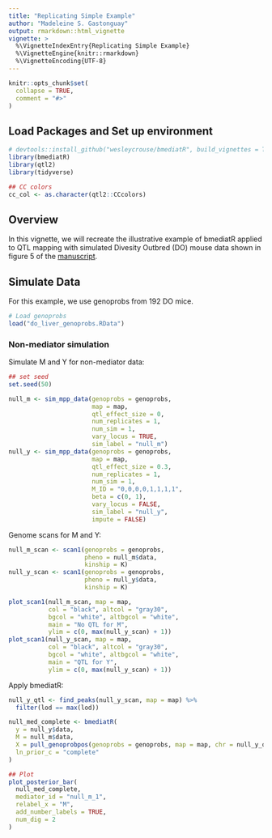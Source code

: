 ```yaml
---
title: "Replicating Simple Example"
author: "Madeleine S. Gastonguay"
output: rmarkdown::html_vignette
vignette: >
  %\VignetteIndexEntry{Replicating Simple Example}
  %\VignetteEngine{knitr::rmarkdown}
  %\VignetteEncoding{UTF-8}
---
```


```r
knitr::opts_chunk$set(
  collapse = TRUE,
  comment = "#>"
)
```


## Load Packages and Set up environment
```r
# devtools::install_github("wesleycrouse/bmediatR", build_vignettes = T)
library(bmediatR)
library(qtl2)
library(tidyverse)

## CC colors
cc_col <- as.character(qtl2::CCcolors)

```

## Overview

In this vignette, we will recreate the illustrative example of bmediatR applied to QTL mapping with simulated Divesity Outbred (DO) mouse data shown in figure 5 of the [manuscript](https://www.biorxiv.org/content/10.1101/2021.07.19.452969v2).

<!-- ```{r} -->
<!-- id_data <- 14912484 -->
<!-- fs_details(id_data, mine = F, session = NULL)$files[[1]]$download_url -->
<!-- download.file(fs_download(14912484, mine = F, session = NULL, urls_only = T)[1,], -->
<!--               "data.rds") -->

<!-- download.file("https://ndownloader.figshare.com/files/28714917/data/bmediatr_do_liver_qtlviewer.RData", destfile = "test.RData") -->

<!-- download.file("https://churchilllab.jax.org/qtlviewer/svenson/DOHFD", "qtl_viewer_download.RData") -->

<!-- load("qtl_viewer_download.RData") -->
<!-- ``` -->

## Simulate Data

For this example, we use genoprobs from 192 DO mice.

```r
# Load genoprobs
load("do_liver_genoprobs.RData")
```

### Non-mediator simulation
Simulate M and Y for non-mediator data:
```r
## set seed
set.seed(50)

null_m <- sim_mpp_data(genoprobs = genoprobs,
                       map = map,
                       qtl_effect_size = 0,
                       num_replicates = 1,
                       num_sim = 1,
                       vary_locus = TRUE,
                       sim_label = "null_m")
null_y <- sim_mpp_data(genoprobs = genoprobs,
                       map = map,
                       qtl_effect_size = 0.3,
                       num_replicates = 1,
                       num_sim = 1,
                       M_ID = "0,0,0,0,1,1,1,1",
                       beta = c(0, 1),
                       vary_locus = FALSE,
                       sim_label = "null_y",
                       impute = FALSE)

```

Genome scans for M and Y:
```r
null_m_scan <- scan1(genoprobs = genoprobs,
                     pheno = null_m$data,
                     kinship = K)
null_y_scan <- scan1(genoprobs = genoprobs,
                     pheno = null_y$data, 
                     kinship = K)
```

```r
plot_scan1(null_m_scan, map = map, 
           col = "black", altcol = "gray30", 
           bgcol = "white", altbgcol = "white",
           main = "No QTL for M",
           ylim = c(0, max(null_y_scan) + 1))
plot_scan1(null_y_scan, map = map, 
           col = "black", altcol = "gray30", 
           bgcol = "white", altbgcol = "white",
           main = "QTL for Y",
           ylim = c(0, max(null_y_scan) + 1))

```

Apply bmediatR:
```r
null_y_qtl <- find_peaks(null_y_scan, map = map) %>%
  filter(lod == max(lod))

null_med_complete <- bmediatR(
  y = null_y$data, 
  M = null_m$data, 
  X = pull_genoprobpos(genoprobs = genoprobs, map = map, chr = null_y_qtl$chr, pos = null_y_qtl$pos),
  ln_prior_c = "complete"
)

## Plot
plot_posterior_bar(
  null_med_complete, 
  mediator_id = "null_m_1", 
  relabel_x = "M", 
  add_number_labels = TRUE, 
  num_dig = 2
)
```


<!-- ### Co-local Simultaion -->
<!-- Simulate data: -->
<!-- ```{r} -->
<!-- set.seed(100) -->
<!-- colocal <- sim_mpp_data(genoprobs = genoprobs, -->
<!--                         map = map, -->
<!--                         qtl_effect_size = 0.3, -->
<!--                         num_replicates = 1, -->
<!--                         num_sim = 2, -->
<!--                         M_ID = "0,0,0,0,1,1,1,1", -->
<!--                         beta = c(0, 1), -->
<!--                         vary_locus = FALSE, -->
<!--                         sim_label = "colocal_y", -->
<!--                         impute = FALSE) -->
<!-- colocal_m <- colocal$data[,1, drop = FALSE] -->
<!-- colocal_y <- colocal$data[,2, drop = FALSE] -->
<!-- ``` -->

<!-- Genome scans for M and Y: -->
<!-- ```{r} -->
<!-- colocal_m_scan <- scan1(genoprobs = genoprobs, -->
<!--                         pheno = colocal_m, -->
<!--                         kinship = K) -->
<!-- colocal_y_scan <- scan1(genoprobs = genoprobs, -->
<!--                         pheno = colocal_y,  -->
<!--                         kinship = K) -->

<!-- ``` -->


<!-- ```{r} -->
<!-- ymax <- max(c(max(colocal_m_scan), max(colocal_y_scan)) + 1) -->
<!-- plot_scan1(colocal_m_scan, map = map,  -->
<!--            col = "black", altcol = "gray30",  -->
<!--            bgcol = "white", altbgcol = "white", -->
<!--            main = "No QTL for M", -->
<!--            ylim = c(0, ymax)) -->
<!-- plot_scan1(colocal_y_scan, map = map,  -->
<!--            col = "black", altcol = "gray30",  -->
<!--            bgcol = "white", altbgcol = "white", -->
<!--            main = "QTL for Y", -->
<!--            ylim = c(0, ymax)) -->
<!-- ``` -->

<!-- Run mediation: -->
<!-- ```{r} -->
<!-- colocal_y_qtl <- find_peaks(colocal_y_scan, map = map) %>% -->
<!--   filter(lod == max(lod)) -->

<!-- colocal_med_complete <- bmediatR( -->
<!--   y = colocal_y,  -->
<!--   M = colocal_m,  -->
<!--   X = pull_genoprobpos(genoprobs = genoprobs, map = map, chr = colocal_y_qtl$chr, pos = colocal_y_qtl$pos), -->
<!--   ln_prior_c = "complete" -->
<!-- ) -->

<!-- ## Plot -->
<!-- plot_posterior_bar( -->
<!--   colocal_med_complete,  -->
<!--   mediator_id = "colocal_y_1",  -->
<!--   relabel_x = "M",  -->
<!--   add_number_labels = TRUE,  -->
<!--   num_dig = 2 -->
<!-- ) -->

<!-- ``` -->

<!-- ### Complete Mediation Simulation -->
<!-- Simulate M and Y for complete mediation data: -->
<!-- ```{r} -->
<!-- # set seed -->
<!-- set.seed(60) -->

<!-- complete_m <- sim_mpp_data(genoprobs = genoprobs, -->
<!--                            map = map, -->
<!--                            qtl_effect_size = 0.3, -->
<!--                            num_replicates = 1, -->
<!--                            num_sim = 1, -->
<!--                            M_ID = "0,0,0,0,1,1,1,1", -->
<!--                            beta = c(0, 1), -->
<!--                            vary_locus = FALSE, -->
<!--                            sim_label = "complete_m", -->
<!--                            impute = FALSE) -->
<!-- complete_y <- sim_target_from_mediator(M = complete_m$data, mediator_effect_size = 0.7, sim_label = "complete_y") -->

<!-- ``` -->

<!-- Genome scans for M and Y: -->
<!-- ```{r} -->
<!-- complete_m_scan <- scan1(genoprobs = genoprobs, -->
<!--                          pheno = complete_m$data, -->
<!--                          kinship = K) -->
<!-- complete_y_scan <- scan1(genoprobs = genoprobs, -->
<!--                          pheno = complete_y$data,  -->
<!--                          kinship = K) -->
<!-- ``` -->

<!-- bmediatR mediation: -->
<!-- ```{r} -->
<!-- complete_y_qtl <- find_peaks(complete_y_scan, map = map) %>% -->
<!--   filter(lod == max(lod)) -->

<!-- complete_med_complete <- bmediatR( -->
<!--   y = complete_y$data,  -->
<!--   M = complete_m$data,  -->
<!--   X = pull_genoprobpos(genoprobs = genoprobs, map = map, chr = complete_y_qtl$chr, pos = complete_y_qtl$pos), -->
<!--   ln_prior_c = "complete" -->
<!-- ) -->

<!-- ## Plot -->
<!-- plot_posterior_bar( -->
<!--   complete_med_complete,  -->
<!--   mediator_id = "complete_m_1",  -->
<!--   relabel_x = "M",  -->
<!--   add_number_labels = TRUE,  -->
<!--   num_dig = 2 -->
<!-- ) -->
<!-- ``` -->

